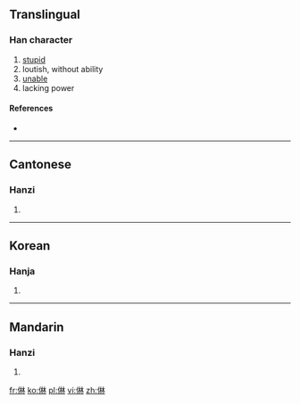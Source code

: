 ==Translingual==

===Han character===
{{Han char|rn=9|rad=人|as=08|sn=10|four=|canj=人木木 (ODD)}}

# [[stupid]]
# loutish, without ability
# [[unable]]
# lacking power

====References====
* {{Han ref|kx=0106.130|hdz=10172.010|uh=3463|ud=13411}}

----

==Cantonese==

===Hanzi===
{{yue-hanzi|jyut=|y=lam2, lam4}}

# {{defn|lang=yue|sort=人08}}
----

==Korean==

===Hanja===
{{ko-hanja|hangeul=[[람]]([[남]])|rv=ram(nam)|mr=ram(nam)|y=lam(<sup>l</sup>nam)|eumhun=투미하다|ehrv=tumihada|ehmr=t'umihada|ehy=thumihata}}

# {{defn|lang=ko|sort=人08}}

----

==Mandarin==

===Hanzi===
{{cmn-hanzi|pin=[[lán]] ([[lan2]])|wg=lan<sup>2</sup>}}

# {{defn|lang=cmn|sort=人08}}

[[fr:㑣]]
[[ko:㑣]]
[[pl:㑣]]
[[vi:㑣]]
[[zh:㑣]]